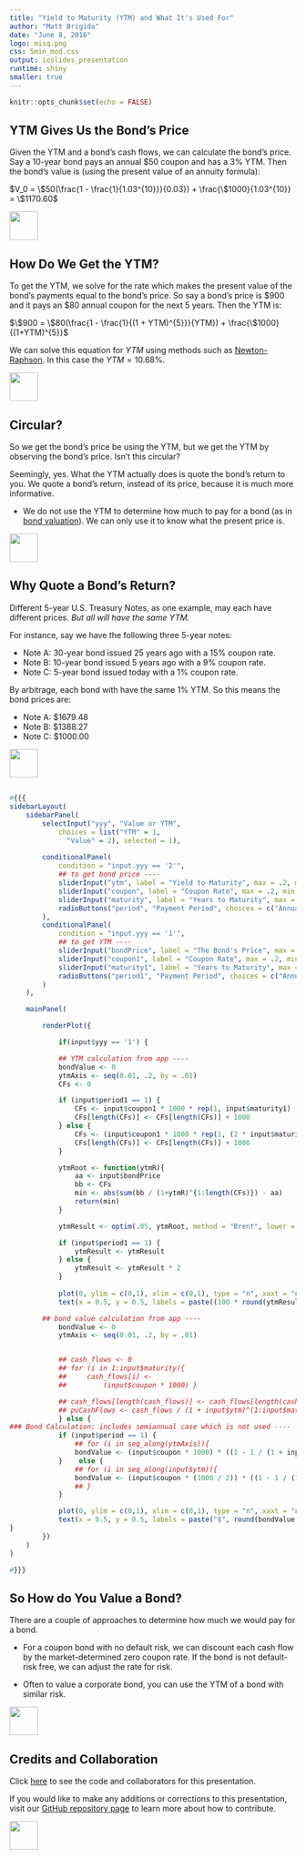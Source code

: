 ```yaml
---
title: "Yield to Maturity (YTM) and What It's Used For"
author: "Matt Brigida"
date: "June 8, 2016"
logo: misq.png
css: 5min_mod.css
output: ioslides_presentation
runtime: shiny
smaller: true
---
```


```r
knitr::opts_chunk$set(echo = FALSE)
```

## YTM Gives Us the Bond's Price

Given the YTM and a bond's cash flows, we can calculate the bond's price.  Say a 10-year bond pays an annual \$50 coupon and has a 3\% YTM.  Then the bond's value is (using the present value of an annuity formula):

$V_0 = \$50(\frac{1 - \frac{1}{1.03^{10}}}{0.03}) + \frac{\$1000}{1.03^{10}} = \$1170.60$

<div class="MIfooter"><img src="mi.png" style="height:50px;"></div> 

## How Do We Get the YTM?

To get the YTM, we solve for the rate which makes the present value of the bond's payments equal to the bond's price. So say a bond's price is \$900 and it pays an \$80 annual coupon for the next 5 years.  Then the YTM is:

$\$900 = \$80(\frac{1 - \frac{1}{(1 + YTM)^{5}}}{YTM}) + \frac{\$1000}{(1+YTM)^{5}}$

We can solve this equation for $YTM$ using methods such as [Newton-Raphson](https://en.wikipedia.org/wiki/Newton%27s_method).  In this case the $YTM = 10.68\%$.

<div class="MIfooter"><img src="mi.png" style="height:50px;"></div> 

## Circular?

So we get the bond's price be using the YTM, but we get the YTM by observing the bond's price.  Isn't this circular?  

Seemingly, yes.  What the YTM actually does is quote the bond's return to you.  We quote a bond's return, instead of its price, because it is much more informative.  

-  We do not use the YTM to determine how much to pay for a bond (as in [bond valuation](http://www.5minutefinance.org/concepts/an-introduction-to-bond-valuation)).  We can only use it to know what the present price is.

<div class="MIfooter"><img src="mi.png" style="height:50px;"></div> 

## Why Quote a Bond's Return?

Different 5-year U.S. Treasury Notes, as one example, may each have different prices.  *But all will have the same YTM.*  

For instance, say we have the following three 5-year notes:

- Note A: 30-year bond issued 25 years ago with a 15\% coupon rate.
- Note B: 10-year bond issued 5 years ago with a 9% coupon rate.
- Note C: 5-year bond issued today with a 1\% coupon rate.

By arbitrage, each bond with have the same 1\% YTM.  So this means the bond prices are:

- Note A: \$1679.48
- Note B: \$1388.27
- Note C: \$1000.00

<div class="MIfooter"><img src="mi.png" style="height:50px;"></div> 

<!--- add arbitrage to prove they must all have 1% YTM? -->

<!-- app bleow is not telling the story -->
<!-- replace with app which shows all prices which have the same YTM -->
<!-- user change YTM and it plots in coupon price space? -->
<!---
```r
## sidebarLayout(
##     sidebarPanel(
##         sliderInput("coupon2", label = "Coupon Rate", max = .2, min = 0, value = .05, step = .01),
##         sliderInput("maturity2", label = "Years to Maturity", max = 50, min = 1, value = 10)
##     ),
## mainPanel(
##     renderMetricsgraphics({



##         })
```
-->


##

```r
#{{{
sidebarLayout(
    sidebarPanel(
        selectInput("yyy", "Value or YTM",
            choices = list("YTM" = 1,
              "Value" = 2), selected = 1),
        
        conditionalPanel(
            condition = "input.yyy == '2'",
            ## to get bond price ----
            sliderInput("ytm", label = "Yield to Maturity", max = .2, min = 0.01, value = .05, step = .01),
            sliderInput("coupon", label = "Coupon Rate", max = .2, min = 0, value = .05, step = .01),
            sliderInput("maturity", label = "Years to Maturity", max = 50, min = 1, value = 10),
            radioButtons("period", "Payment Period", choices = c("Annual" = "1", "Semiannual" = "2"), selected = "1")
        ),
        conditionalPanel(
            condition = "input.yyy == '1'",
            ## to get YTM ----
            sliderInput("bondPrice", label = "The Bond's Price", max = 2000, min = 1, value = 1000, step = 10),
            sliderInput("coupon1", label = "Coupon Rate", max = .2, min = 0, value = .05, step = .01),
            sliderInput("maturity1", label = "Years to Maturity", max = 50, min = 1, value = 10),
            radioButtons("period1", "Payment Period", choices = c("Annual" = "1", "Semiannual" = "2"), selected = "1")
        )
    ),

    mainPanel(

        renderPlot({

            if(input$yyy == '1') {

            ## YTM calculation from app ----
            bondValue <- 0
            ytmAxis <- seq(0.01, .2, by = .01)
            CFs <- 0

            if (input$period1 == 1) {
                CFs <- input$coupon1 * 1000 * rep(1, input$maturity1)
                CFs[length(CFs)] <- CFs[length(CFs)] + 1000
            } else {
                CFs <- (input$coupon1 * 1000 * rep(1, (2 * input$maturity1))) / 2
                CFs[length(CFs)] <- CFs[length(CFs)] + 1000
            }

            ytmRoot <- function(ytmR){
                aa <- input$bondPrice
                bb <- CFs
                min <- abs(sum(bb / (1+ytmR)^{1:length(CFs)}) - aa)
                return(min)
            }

            ytmResult <- optim(.05, ytmRoot, method = "Brent", lower = -1, upper = 2)$par

            if (input$period1 == 1) {
                ytmResult <- ytmResult
            } else {
                ytmResult <- ytmResult * 2
            }
            
            plot(0, ylim = c(0,1), xlim = c(0,1), type = "n", xaxt = "n", yaxt = "n", ylab = "", xlab = "")
            text(x = 0.5, y = 0.5, labels = paste((100 * round(ytmResult, 4)), "%"), cex = 5)

	    ## bond value calculation from app ----
            bondValue <- 0
            ytmAxis <- seq(0.01, .2, by = .01)


            ## cash_flows <- 0
            ## for (i in 1:input$maturity){
            ##     cash_flows[i] <- 
            ##         (input$coupon * 1000) }

            ## cash_flows[length(cash_flows)] <- cash_flows[length(cash_flows)] + 1000 
            ## pvCashFlows <- cash_flows / (1 + input$ytm)^(1:input$maturity)
            } else {
### Bond Calculation: includes semiannual case which is not used ----   
            if (input$period == 1) {
                ## for (i in seq_along(ytmAxis)){
                bondValue <- (input$coupon * 1000) * ((1 - 1 / (1 + input$ytm)^(input$maturity)) / input$ytm) + 1000 / (1 + input$ytm)^(input$maturity) #}
            }    else {
                ## for (i in seq_along(input$ytm)){
                bondValue <- (input$coupon * (1000 / 2)) * ((1 - 1 / (1 + (input$ytm / 2))^(input$maturity * 2)) / (input$ytm / 2)) + 1000 / (1 + (input$ytm / 2))^(input$maturity * 2)
                ## }
            }

            plot(0, ylim = c(0,1), xlim = c(0,1), type = "n", xaxt = "n", yaxt = "n", ylab = "", xlab = "")
            text(x = 0.5, y = 0.5, labels = paste("$", round(bondValue, 2)), cex = 5)
}
        })
    )
)

#}}}
```

## So How do You Value a Bond?

There are a couple of approaches to determine how much we would pay for a bond.  

-  For a coupon bond with no default risk, we can discount each cash flow by the market-determined zero coupon rate.  If the bond is not default-risk free, we can adjust the rate for risk.

-  Often to value a corporate bond, you can use the YTM of a bond with similar risk.

<div class="MIfooter"><img src="mi.png" style="height:50px;"></div> 

## Credits and Collaboration

Click [here](https://github.com/FinancialMarkets/5MinuteFinance/blob/master/Fixed_Income_and_Debt/For_What_YTM_Used/for_what_YTM_used.Rmd) to see the code and collaborators for this presentation.

If you would like to make any additions or corrections to this presentation, visit our [GitHub repository page](https://github.com/FinancialMarkets/5MinuteFinance#how-to-contribute) to learn more about how to contribute.

<div class="MIfooter"><img src="mi.png" style="height:50px;"></div> 
